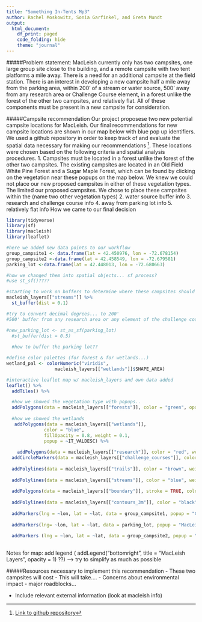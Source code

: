 ```yaml
---
title: "Something In-Tents Mp3"
author: Rachel Moskowitz, Sonia Garfinkel, and Greta Mundt
output: 
  html_document:
    df_print: paged
    code_folding: hide
    theme: "journal"
---
```


#####Problem statement: 
MacLeish currently only has two campsites, one large group site close to the building, and a remote campsite with two tent platforms a mile away. There is a need for an additional campsite at the field station. There is an interest in developing a new campsite half a mile away from the parking area, within 200' of a stream or water source, 500' away from any research area or Challenge Course element, in a forest unlike the forest of the other two campsites, and relatively flat. All of these components must be present in a new campsite for consideration.


#####Campsite recommendation
Our project proposese two new potential campsite locations for MacLeish. Our final recommendations for new campsite locations are shown in our map below with blue pop up identifiers. We used a github repository in order to keep track of and evaluate the spatial data necessary for making our recommendations [^1]. These locations were chosen based on the following criteria and spatial analysis procedures.
1. Campsites must be located in a forest unlike the forest of the other two campsites. The existing campsites are located in an Old Field White Pine Forest and a Sugar Maple Forest, which can be found by clicking on the vegetation near these popups on the map below. We knew we could not place our new proposed campsites in either of these vegetation types. The limited our proposed campsites. We chose to place these campsites within the (name two other vegetation types)
2. water source buffer info
3. research and challenge course info
4. away from parking lot info
5. relatively flat info
How we came to our final decision


```r
library(tidyverse)
library(sf)
library(macleish)
library(leaflet)
```

```r
#here we added new data points to our workflow
group_campsite1 <- data.frame(lat = 42.450976, lon = -72.678154)
group_campsite2 <-data.frame(lat = 42.458549, lon = -72.679581)
parking_lot <-data.frame(lat = 42.448013, lon = -72.680663)

#how we changed them into spatial objects... sf process?
#use st_sf()????
```

```r
#starting to work on buffers to determine where these campsites should go 
macleish_layers[["streams"]] %>%
  st_buffer(dist = 0.1)

#try to convert decimal degrees... to 200' 
#500' buffer from any research area or any element of the challenge course

#new_parking_lot <- st_as_sf(parking_lot)
  #st_buffer(dist = 0.5)
  
  #how to buffer the parking lot??
```


```r
#define color palettes (for forest & for wetlands...)
wetland_pal <- colorNumeric("viridis", 
                  macleish_layers[["wetlands"]]$SHAPE_AREA)
```

```r
#interactive leaflet map w/ macleish_layers and own data added
leaflet() %>%
  addTiles() %>%

  #how we showed the vegetation type with popups..
  addPolygons(data = macleish_layers[["forests"]], color = "green", opacity = 5,  weight = 1, popup = ~Sheet1__Na) %>%
  
  #how we showed the wetlands 
   addPolygons(data = macleish_layers[["wetlands"]], 
              color = "blue", 
              fillOpacity = 0.8, weight = 0.1, 
              popup = ~IT_VALDESC) %>%
  
    addPolygons(data = macleish_layers[["research"]], color = "red", weight = 1, opacity = 2) %>%
  addCircleMarkers(data = macleish_layers[["challenge_courses"]], color = "red", weight = 1, opacity = 2) %>%
  
  addPolylines(data = macleish_layers[["trails"]], color = "brown", weight = 1) %>%
  
  addPolylines(data = macleish_layers[["streams"]], color = "blue", weight = 3) %>%
  
  addPolygons(data = macleish_layers[["boundary"]], stroke = TRUE, color = "black", fill = NA, weight = 2, opacity = 2) %>%
  
  addPolylines(data = macleish_layers[["contours_3m"]], color = "black", weight = 1) %>%
  
  addMarkers(lng = ~lon, lat = ~lat, data = group_campsite1, popup = "Current Group Campsite") %>%
  
  addMarkers(lng= ~lon, lat = ~lat, data = parking_lot, popup = "MacLeish Parking Lot") %>%
  
  addMarkers (lng = ~lon, lat = ~lat, data = group_campsite2, popup = "Current Group Campsite (Remote)") 
  
```

Notes for map: add legend ( addLegend("bottomright", 
    title = "MacLeish Layers",
    opacity = 1) ??) --> try to simplify as much as possible 


#####Resources necessary to implement this recommendation
- These two campsites will cost
- This will take....
- Concerns about environmental impact
- major roadblocks...


- Include relevant external information (look at macleish info)


[^1]: [Link to github repository](https://github.com/rmoskowitz/mp3)